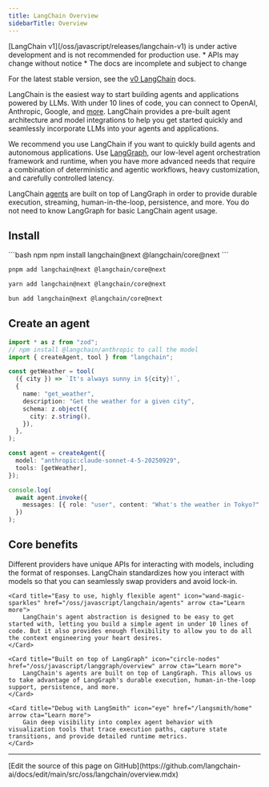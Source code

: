```yaml
---
title: LangChain Overview
sidebarTitle: Overview
---
```




<Warning>
[LangChain v1](/oss/javascript/releases/langchain-v1) is under active development and is not recommended for production use.
* APIs may change without notice
* The docs are incomplete and subject to change

For the latest stable version, see the [v0 LangChain](https://js.langchain.com/docs/introduction/) docs.
</Warning>


LangChain is the easiest way to start building agents and applications powered by LLMs. With under 10 lines of code, you can connect to OpenAI, Anthropic, Google, and [more](/oss/javascript/integrations/providers). LangChain provides a pre-built agent architecture and model integrations to help you get started quickly and seamlessly incorporate LLMs into your agents and applications.

We recommend you use LangChain if you want to quickly build agents and autonomous applications. Use [LangGraph](/oss/javascript/langgraph/overview), our low-level agent orchestration framework and runtime, when you have more advanced needs that require a combination of deterministic and agentic workflows, heavy customization, and carefully controlled latency.

LangChain [agents](/oss/javascript/langchain/agents) are built on top of LangGraph in order to provide durable execution, streaming, human-in-the-loop, persistence, and more. You do not need to know LangGraph for basic LangChain agent usage.

## <Icon icon="download" size={20} /> Install


<CodeGroup>
```bash npm
npm install langchain@next @langchain/core@next
```

```bash pnpm
pnpm add langchain@next @langchain/core@next
```

```bash yarn
yarn add langchain@next @langchain/core@next
```

```bash bun
bun add langchain@next @langchain/core@next
```
</CodeGroup>


## <Icon icon="wand-magic-sparkles" /> Create an agent



```ts
import * as z from "zod";
// npm install @langchain/anthropic to call the model
import { createAgent, tool } from "langchain";

const getWeather = tool(
  ({ city }) => `It's always sunny in ${city}!`,
  {
    name: "get_weather",
    description: "Get the weather for a given city",
    schema: z.object({
      city: z.string(),
    }),
  },
);

const agent = createAgent({
  model: "anthropic:claude-sonnet-4-5-20250929",
  tools: [getWeather],
});

console.log(
  await agent.invoke({
    messages: [{ role: "user", content: "What's the weather in Tokyo?" }],
  })
);
```



## <Icon icon="star" size={20} /> Core benefits

<Columns cols={2}>
    <Card title="Standard model interface" icon="arrows-rotate" href="/oss/javascript/langchain/models" arrow cta="Learn more">
        Different providers have unique APIs for interacting with models, including the format of responses. LangChain standardizes how you interact with models so that you can seamlessly swap providers and avoid lock-in.
    </Card>

    <Card title="Easy to use, highly flexible agent" icon="wand-magic-sparkles" href="/oss/javascript/langchain/agents" arrow cta="Learn more">
        LangChain's agent abstraction is designed to be easy to get started with, letting you build a simple agent in under 10 lines of code. But it also provides enough flexibility to allow you to do all the context engineering your heart desires.
    </Card>

    <Card title="Built on top of LangGraph" icon="circle-nodes" href="/oss/javascript/langgraph/overview" arrow cta="Learn more">
        LangChain's agents are built on top of LangGraph. This allows us to take advantage of LangGraph's durable execution, human-in-the-loop support, persistence, and more.
    </Card>

    <Card title="Debug with LangSmith" icon="eye" href="/langsmith/home" arrow cta="Learn more">
        Gain deep visibility into complex agent behavior with visualization tools that trace execution paths, capture state transitions, and provide detailed runtime metrics.
    </Card>
</Columns>

---

<Callout icon="pen-to-square" iconType="regular">
  [Edit the source of this page on GitHub](https://github.com/langchain-ai/docs/edit/main/src/oss/langchain/overview.mdx)
</Callout>
